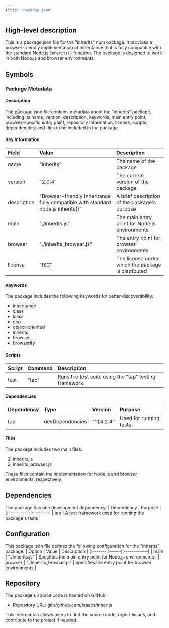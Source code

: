 ```yaml
---
title: "package.json"
---
```


## High-level description
This is a package.json file for the "inherits" npm package. It provides a browser-friendly implementation of inheritance that is fully compatible with the standard Node.js `inherits()` function. The package is designed to work in both Node.js and browser environments.

## Symbols

### Package Metadata
#### Description
The package.json file contains metadata about the "inherits" package, including its name, version, description, keywords, main entry point, browser-specific entry point, repository information, license, scripts, dependencies, and files to be included in the package.

#### Key Information
| Field | Value | Description |
|:------|:------|:------------|
| name | "inherits" | The name of the package |
| version | "2.0.4" | The current version of the package |
| description | "Browser-friendly inheritance fully compatible with standard node.js inherits()" | A brief description of the package's purpose |
| main | "./inherits.js" | The main entry point for Node.js environments |
| browser | "./inherits_browser.js" | The entry point for browser environments |
| license | "ISC" | The license under which the package is distributed |

#### Keywords
The package includes the following keywords for better discoverability:
- inheritance
- class
- klass
- oop
- object-oriented
- inherits
- browser
- browserify

#### Scripts
| Script | Command | Description |
|:-------|:--------|:------------|
| test | "tap" | Runs the test suite using the "tap" testing framework |

#### Dependencies
| Dependency | Type | Version | Purpose |
|:-----------|:-----|:--------|:--------|
| tap | devDependencies | "^14.2.4" | Used for running tests |

#### Files
The package includes two main files:
1. inherits.js
2. inherits_browser.js

These files contain the implementation for Node.js and browser environments, respectively.

## Dependencies
The package has one development dependency:
| Dependency | Purpose |
|:-----------|:--------|
| tap | A test framework used for running the package's tests |

## Configuration
This package.json file defines the following configuration for the "inherits" package:
| Option | Value | Description |
|:-------|:------|:------------|
| main | "./inherits.js" | Specifies the main entry point for Node.js environments |
| browser | "./inherits_browser.js" | Specifies the entry point for browser environments |

## Repository
The package's source code is hosted on GitHub:
- Repository URL: git://github.com/isaacs/inherits

This information allows users to find the source code, report issues, and contribute to the project if needed.